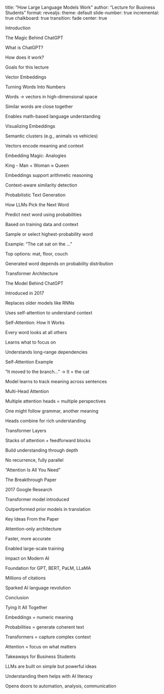 title: "How Large Language Models Work"
author: "Lecture for Business Students"
format:
revealjs:
theme: default
slide-number: true
incremental: true
chalkboard: true
transition: fade
center: true

Introduction

The Magic Behind ChatGPT

What is ChatGPT?

How does it work?

Goals for this lecture

Vector Embeddings

Turning Words Into Numbers

Words → vectors in high-dimensional space

Similar words are close together

Enables math-based language understanding

Visualizing Embeddings



Semantic clusters (e.g., animals vs vehicles)

Vectors encode meaning and context

Embedding Magic: Analogies

King - Man + Woman ≈ Queen

Embeddings support arithmetic reasoning

Context-aware similarity detection

Probabilistic Text Generation

How LLMs Pick the Next Word

Predict next word using probabilities

Based on training data and context

Sample or select highest-probability word

Example: "The cat sat on the ..."



Top options: mat, floor, couch

Generated word depends on probability distribution

Transformer Architecture

The Model Behind ChatGPT

Introduced in 2017

Replaces older models like RNNs

Uses self-attention to understand context

Self-Attention: How It Works

Every word looks at all others

Learns what to focus on

Understands long-range dependencies

Self-Attention Example



"It moved to the branch..." → It = the cat

Model learns to track meaning across sentences

Multi-Head Attention

Multiple attention heads = multiple perspectives

One might follow grammar, another meaning

Heads combine for rich understanding

Transformer Layers

Stacks of attention + feedforward blocks

Build understanding through depth

No recurrence, fully parallel

"Attention Is All You Need"

The Breakthrough Paper

2017 Google Research

Transformer model introduced

Outperformed prior models in translation

Key Ideas From the Paper

Attention-only architecture

Faster, more accurate

Enabled large-scale training

Impact on Modern AI

Foundation for GPT, BERT, PaLM, LLaMA

Millions of citations

Sparked AI language revolution

Conclusion

Tying It All Together

Embeddings = numeric meaning

Probabilities = generate coherent text

Transformers = capture complex context

Attention = focus on what matters

Takeaways for Business Students

LLMs are built on simple but powerful ideas

Understanding them helps with AI literacy

Opens doors to automation, analysis, communication